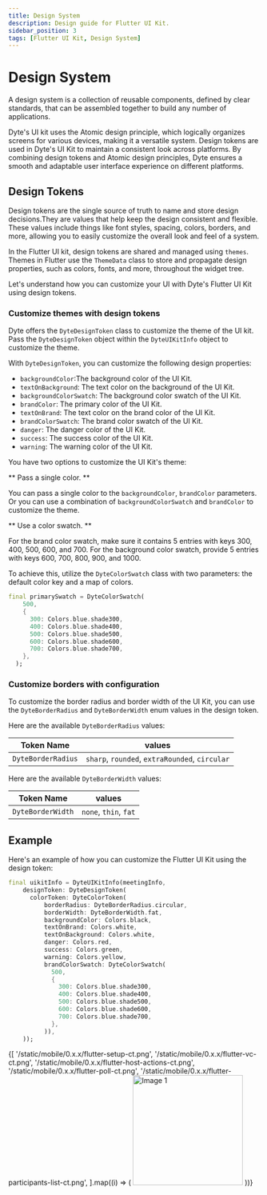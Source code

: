 ```yaml
---
title: Design System
description: Design guide for Flutter UI Kit.
sidebar_position: 3
tags: [Flutter UI Kit, Design System]
---
```


# Design System

A design system is a collection of reusable components, defined by clear standards, that can be assembled together to build any number of applications.

Dyte's UI kit uses the Atomic design principle, which logically organizes screens for various devices, making it a versatile system. Design tokens are used in Dyte's UI Kit to maintain a consistent look across platforms. By combining design tokens and Atomic design principles, Dyte ensures a smooth and adaptable user interface experience on different platforms.

## Design Tokens

Design tokens are the single source of truth to name and store design decisions.They are values that help keep the design consistent and flexible. These values include things like font styles, spacing, colors, borders, and more, allowing you to easily customize the overall look and feel of a system.

In the Flutter UI kit, design tokens are shared and managed using `themes`. Themes in Flutter use the `ThemeData` class to store and propagate design properties, such as colors, fonts, and more, throughout the widget tree.

Let's understand how you can customize your UI with Dyte's Flutter UI Kit using design tokens.

### Customize themes with design tokens

Dyte offers the `DyteDesignToken` class to customize the theme of the UI kit. Pass the `DyteDesignToken` object within the `DyteUIKitInfo` object to customize the theme.

With `DyteDesignToken`, you can customize the following design properties:

- `backgroundColor`:The background color of the UI Kit.
- `textOnBackground`: The text color on the background of the UI Kit.
- `backgroundColorSwatch`: The background color swatch of the UI Kit.
- `brandColor`: The primary color of the UI Kit.
- `textOnBrand`: The text color on the brand color of the UI Kit.
- `brandColorSwatch`: The brand color swatch of the UI Kit.
- `danger`: The danger color of the UI Kit.
- `success`: The success color of the UI Kit.
- `warning`: The warning color of the UI Kit.

You have two options to customize the UI Kit's theme:

** Pass a single color. **

You can pass a single color to the `backgroundColor`, `brandColor` parameters. Or you can use a combination of `backgroundColorSwatch` and `brandColor` to customize the theme.

** Use a color swatch. **

For the brand color swatch, make sure it contains 5 entries with keys 300, 400, 500, 600, and 700.
For the background color swatch, provide 5 entries with keys 600, 700, 800, 900, and 1000.

To achieve this, utilize the `DyteColorSwatch` class with two parameters: the default color key and a map of colors.

```dart
final primarySwatch = DyteColorSwatch(
    500,
    {
      300: Colors.blue.shade300,
      400: Colors.blue.shade400,
      500: Colors.blue.shade500,
      600: Colors.blue.shade600,
      700: Colors.blue.shade700,
    },
  );
```

### Customize borders with configuration

To customize the border radius and border width of the UI Kit, you can use the `DyteBorderRadius` and `DyteBorderWidth` enum values in the design token.

Here are the available `DyteBorderRadius` values:

| Token Name         | values                                         |
| ------------------ | ---------------------------------------------- |
| `DyteBorderRadius` | `sharp`, `rounded`, `extraRounded`, `circular` |

Here are the available `DyteBorderWidth` values:

| Token Name        | values                |
| ----------------- | --------------------- |
| `DyteBorderWidth` | `none`, `thin`, `fat` |

## Example

Here's an example of how you can customize the Flutter UI Kit using the design token:

```dart
final uikitInfo = DyteUIKitInfo(meetingInfo,
    designToken: DyteDesignToken(
      colorToken: DyteColorToken(
          borderRadius: DyteBorderRadius.circular,
          borderWidth: DyteBorderWidth.fat,
          backgroundColor: Colors.black,
          textOnBrand: Colors.white,
          textOnBackground: Colors.white,
          danger: Colors.red,
          success: Colors.green,
          warning: Colors.yellow,
          brandColorSwatch: DyteColorSwatch(
            500,
            {
              300: Colors.blue.shade300,
              400: Colors.blue.shade400,
              500: Colors.blue.shade500,
              600: Colors.blue.shade600,
              700: Colors.blue.shade700,
            },
          )),
    ));
```

<div
  style={{
    display: 'flex',
    flexDirection: 'row',
    flexWrap: 'wrap',
    flex: '1 1 0',
    justifyContent: 'center',
  }}
>
  {[
    '/static/mobile/0.x.x/flutter-setup-ct.png',
    '/static/mobile/0.x.x/flutter-vc-ct.png',
    '/static/mobile/0.x.x/flutter-host-actions-ct.png',
    '/static/mobile/0.x.x/flutter-poll-ct.png',
    '/static/mobile/0.x.x/flutter-participants-list-ct.png',
  ].map((i) => (
    <img
      src={i}
      alt="Image 1"
      width="220"
      style={{ margin: '10px', borderRadius: '8px' }}
    />
  ))}
</div>

